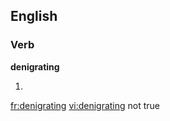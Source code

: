 
==English==

===Verb===
'''denigrating'''

# {{present participle of|[[denigrate]]}}

[[fr:denigrating]]
[[vi:denigrating]]
'''{{subst:denigrating}}'''
not true